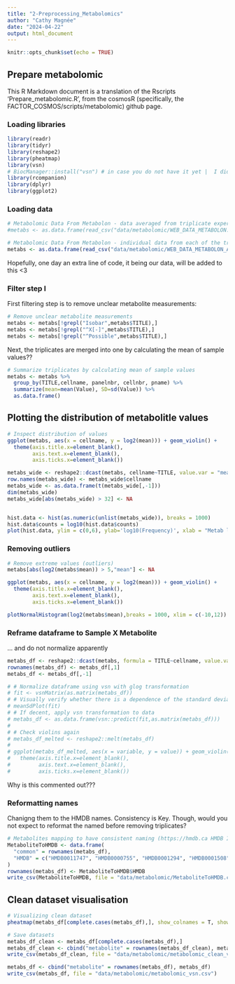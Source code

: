 ```yaml
---
title: "2-Preprocessing_Metabolomics"
author: "Cathy Magnée"
date: "2024-04-22"
output: html_document
---
```


```r
knitr::opts_chunk$set(echo = TRUE)
```

## Prepare metabolomic

This R Markdown document is a translation of the Rscripts 'Prepare_metabolomic.R', from the cosmosR (specifically, the FACTOR_COSMOS/scripts/metabolomic) github page.

### Loading libraries

```r
library(readr)
library(tidyr)
library(reshape2)
library(pheatmap)
library(vsn)
# BiocManager::install("vsn") # in case you do not have it yet |  I did not. 
library(rcompanion)
library(dplyr)
library(ggplot2)

```

### Loading data

```r

# Metabolomic Data From Metabolon - data averaged from triplicate experiments (from https://wiki.nci.nih.gov/display/NCIDTPdata/Molecular+Target+Data)
#metabs <- as.data.frame(read_csv("data/metabolomic/WEB_DATA_METABOLON.TXT")) 

# Metabolomic Data From Metabolon - individual data from each of the triplicate experiments (from https://wiki.nci.nih.gov/display/NCIDTPdata/Molecular+Target+Data)
metabs <- as.data.frame(read_csv("data/metabolomic/WEB_DATA_METABOLON_ALL.TXT")) 

```

Hopefully, one day an extra line of code, it being our data, will be added to this <3 

### Filter step I
First filtering step is to remove unclear metabolite measurements:

```r

# Remove unclear metabolite measurements
metabs <- metabs[!grepl("Isobar",metabs$TITLE),]
metabs <- metabs[!grepl("^X[-]",metabs$TITLE),]
metabs <- metabs[!grepl("^Possible",metabs$TITLE),]
```


Next, the triplicates are merged into one by calculating the mean of sample values??

```r
# Summarize triplicates by calculating mean of sample values 
metabs <- metabs %>%
  group_by(TITLE,cellname, panelnbr, cellnbr, pname) %>%
  summarize(mean=mean(Value), SD=sd(Value)) %>%
  as.data.frame()
```

## Plotting the distribution of metabolitle values



```r
# Inspect distribution of values
ggplot(metabs, aes(x = cellname, y = log2(mean))) + geom_violin() + 
  theme(axis.title.x=element_blank(),
        axis.text.x=element_blank(),
        axis.ticks.x=element_blank())

metabs_wide <- reshape2::dcast(metabs, cellname~TITLE, value.var = "mean") 
row.names(metabs_wide) <- metabs_wide$cellname
metabs_wide <- as.data.frame(t(metabs_wide[,-1]))
dim(metabs_wide)
metabs_wide[abs(metabs_wide) > 32] <- NA  


hist.data <- hist(as.numeric(unlist(metabs_wide)), breaks = 1000)
hist.data$counts = log10(hist.data$counts)
plot(hist.data, ylim = c(0,6), ylab='log10(Frequency)', xlab = "Metab log2(intensity)")
```

### Removing outliers

```r

# Remove extreme values (outliers)
metabs[abs(log2(metabs$mean)) > 5,"mean"] <- NA  

ggplot(metabs, aes(x = cellname, y = log2(mean))) + geom_violin() + 
  theme(axis.title.x=element_blank(),
        axis.text.x=element_blank(),
        axis.ticks.x=element_blank())

plotNormalHistogram(log2(metabs$mean),breaks = 1000, xlim = c(-10,12))
```
### Reframe dataframe to Sample X Metabolite

... and do not normalize apparently

```r
metabs_df <- reshape2::dcast(metabs, formula = TITLE~cellname, value.var = "mean", fill = NA)
rownames(metabs_df) <- metabs_df[,1]
metabs_df <- metabs_df[,-1]

# # Normalize dataframe using vsn with glog transformation
# fit <- vsnMatrix(as.matrix(metabs_df))
# # Visually verify whether there is a dependence of the standard deviation (or variance) on the mean --> desired: no variance-mean dependence = horizontal line.
# meanSdPlot(fit) 
# # If decent, apply vsn transformation to data
# metabs_df <- as.data.frame(vsn::predict(fit,as.matrix(metabs_df)))
# 
# # Check violins again
# metabs_df_melted <- reshape2::melt(metabs_df)
# 
# ggplot(metabs_df_melted, aes(x = variable, y = value)) + geom_violin() + 
#   theme(axis.title.x=element_blank(),
#         axis.text.x=element_blank(),
#         axis.ticks.x=element_blank())
```


Why is this commented out???


### Reformatting names
Chanigng them to the HMDB names. Consistency is Key. Though, would you not expect to reformat the named before removing triplicates?

```r
# Metabolites mapping to have consistent naming (https://hmdb.ca HMDB IDs)
MetaboliteToHMDB <- data.frame(
  "common" = rownames(metabs_df),
  "HMDB" = c("HMDB0011747", "HMDB0000755", "HMDB0001294", "HMDB0001508", "HMDB0000012", "HMDB0001191", "HMDB0000355", "HMDB0000479", "HMDB0000807", "HMDB0000272", "HMDB0003464", "HMDB0000267", "HMDB0000076", "HMDB0003701", "HMDB0001173", "HMDB0001316", "HMDB0001494", "HMDB0000034", "HMDB0000050", "HMDB0000161", "HMDB0000462", "HMDB0001548", "HMDB0000208", "HMDB0001893", "HMDB0001123", "HMDB0000646", "HMDB0000517", "HMDB0000052", "HMDB0000168", "HMDB0000191", "HMDB0000056", "HMDB0001352", "HMDB0000902", "HMDB0000030", "HMDB0001847", "HMDB0000062", "HMDB0000067", "HMDB0000094", "HMDB0000562", "HMDB0000574", "HMDB0000089", "HMDB0000095", "HMDB0001151", "HMDB0000283", "HMDB0000099", "HMDB0000742", "HMDB0001321", "HMDB0000622", "HMDB0000134", "HMDB0001049", "HMDB0029147", "HMDB0011741", "HMDB0000625", "HMDB0001401", "HMDB0000148", "HMDB0000641", "HMDB0000125", "HMDB0001051", "HMDB0000139", "HMDB0000131", "HMDB0000123", "HMDB0000132", "HMDB0000133", "HMDB0001397", "HMDB0003466", "HMDB0000177", "HMDB0000130", "HMDB0000965", "HMDB0000157", "HMDB0000195", "HMDB0000211", "HMDB0000213", "HMDB0000172", "HMDB0000715", "HMDB0004041", "HMDB0000086", "HMDB0001851", "HMDB0002320", "HMDB0000190", "HMDB0000687", "HMDB0000156", "HMDB0000691", "HMDB0000169", "HMDB0001078", "HMDB0001389", "HMDB0000696", "HMDB0000212", "HMDB0000230", "HMDB0000638", "HMDB0001015", "HMDB0000220", "HMDB0001539", "HMDB0001325", "HMDB0000904", "HMDB0001406", "HMDB0004825", "HMDB0000207", "HMDB0000214", "HMDB0000218", "HMDB0000472", "HMDB0003229", "HMDB0000210", "HMDB0000159", "HMDB0001429", "HMDB0000263", "HMDB0002243", "HMDB0000245", "HMDB0000162", "HMDB0001414", "HMDB0001545", "HMDB0000250", "HMDB0000232", "HMDB0000618", "HMDB0001185", "HMDB0000939", "HMDB0000187", "HMDB0000126", "HMDB0000247", "HMDB0001257", "HMDB0000254", "HMDB0000956", "HMDB0000251", "HMDB0000806", "HMDB0000167", "HMDB0002231", "HMDB0000725", "HMDB0001124", "HMDB0000929", "HMDB0000306", "HMDB0000158", "HMDB0000300", "HMDB0000294", "HMDB0000289", "HMDB0000296", "HMDB0011720", "HMDB0000883", "HMDB0000292", "HMDB0000299", "HMDB0002917")
)
rownames(metabs_df) <- MetaboliteToHMDB$HMDB
write_csv(MetaboliteToHMDB, file = "data/metabolomic/MetaboliteToHMDB.csv")
```

## Clean dataset visualisation

```r
# Visualizing clean dataset
pheatmap(metabs_df[complete.cases(metabs_df),], show_colnames = T, show_rownames = F, cluster_rows = F) 

# Save datasets
metabs_df_clean <- metabs_df[complete.cases(metabs_df),]
metabs_df_clean <- cbind("metabolite" = rownames(metabs_df_clean), metabs_df_clean)
write_csv(metabs_df_clean, file = "data/metabolomic/metabolomic_clean_vsn.csv")

metabs_df <- cbind("metabolite" = rownames(metabs_df), metabs_df)
write_csv(metabs_df, file = "data/metabolomic/metabolomic_vsn.csv")
```

